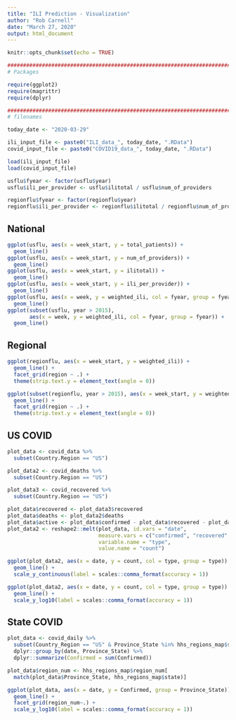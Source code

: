 ```yaml
---
title: "ILI Prediction - Visualization"
author: "Rob Carnell"
date: "March 27, 2020"
output: html_document
---
```


```r
knitr::opts_chunk$set(echo = TRUE)

################################################################################
# Packages

require(ggplot2)
require(magrittr)
require(dplyr)

################################################################################
# filenames

today_date <- "2020-03-29"

ili_input_file <- paste0("ILI_data_", today_date, ".RData")
covid_input_file <- paste0("COVID19_data_", today_date, ".RData")

load(ili_input_file)
load(covid_input_file)

usflu$fyear <- factor(usflu$year)
usflu$ili_per_provider <- usflu$ilitotal / usflu$num_of_providers

regionflu$fyear <- factor(regionflu$year)
regionflu$ili_per_provider <- regionflu$ilitotal / regionflu$num_of_providers
```

## National

```r
ggplot(usflu, aes(x = week_start, y = total_patients)) + 
  geom_line()
ggplot(usflu, aes(x = week_start, y = num_of_providers)) + 
  geom_line()
ggplot(usflu, aes(x = week_start, y = ilitotal)) + 
  geom_line()
ggplot(usflu, aes(x = week_start, y = ili_per_provider)) + 
  geom_line()
ggplot(usflu, aes(x = week, y = weighted_ili, col = fyear, group = fyear)) + 
  geom_line()
ggplot(subset(usflu, year > 2015), 
       aes(x = week, y = weighted_ili, col = fyear, group = fyear)) + 
  geom_line()
```

## Regional

```r
ggplot(regionflu, aes(x = week_start, y = weighted_ili)) +
  geom_line() +
  facet_grid(region ~ .) +
  theme(strip.text.y = element_text(angle = 0))

ggplot(subset(regionflu, year > 2015), aes(x = week_start, y = weighted_ili)) +
  geom_line() +
  facet_grid(region ~ .) +
  theme(strip.text.y = element_text(angle = 0))
```

## US COVID

```r
plot_data <- covid_data %>% 
  subset(Country.Region == "US") 

plot_data2 <- covid_deaths %>% 
  subset(Country.Region == "US") 

plot_data3 <- covid_recovered %>% 
  subset(Country.Region == "US") 

plot_data$recovered <- plot_data3$recovered
plot_data$deaths <- plot_data2$deaths
plot_data$active <- plot_data$confirmed - plot_data$recovered - plot_data$deaths
plot_data2 <- reshape2::melt(plot_data, id.vars = "date",
                             measure.vars = c("confirmed", "recovered", "deaths", "active"),
                             variable.name = "type",
                             value.name = "count")

ggplot(plot_data2, aes(x = date, y = count, col = type, group = type)) + 
  geom_line() +
  scale_y_continuous(label = scales::comma_format(accuracy = 1))

ggplot(plot_data2, aes(x = date, y = count, col = type, group = type)) + 
  geom_line() +
  scale_y_log10(label = scales::comma_format(accuracy = 1))
```

## State COVID

```r
plot_data <- covid_daily %>% 
  subset(Country_Region == "US" & Province_State %in% hhs_regions_map$state) %>%
  dplyr::group_by(date, Province_State) %>%
  dplyr::summarize(Confirmed = sum(Confirmed))

plot_data$region_num <- hhs_regions_map$region_num[
  match(plot_data$Province_State, hhs_regions_map$state)]

ggplot(plot_data, aes(x = date, y = Confirmed, group = Province_State)) +
  geom_line() +
  facet_grid(region_num~.) +
  scale_y_log10(label = scales::comma_format(accuracy = 1))
```
